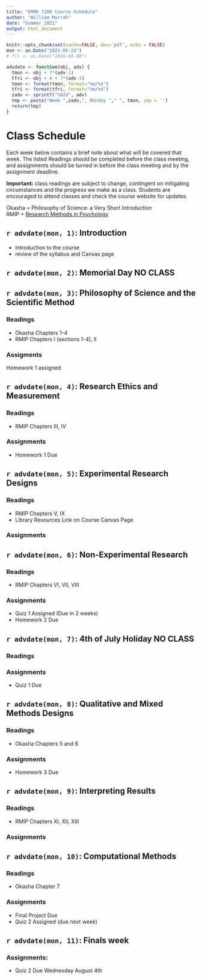 ```yaml
---
title: "ERMA 7200 Course Schedule"
author: "William Murrah"
date: "Summer 2021"
output: html_document
---
```


```r
knitr::opts_chunk$set(cache=FALSE, dev='pdf', echo = FALSE)
mon <- as.Date("2021-05-24")
# fri <- as.Date("2016-01-08")

advdate <- function(obj, adv) {
  tmon <- obj + 7*(adv-1)
  tfri <- obj + 4 + 7*(adv-1)
  tmon <- format(tmon, format="%m/%d")
  tfri <- format(tfri, format="%m/%d")
  zadv <- sprintf("%02d", adv)
  tmp <- paste("Week ",zadv,", Monday "," ", tmon, sep = '')
  return(tmp)
}

```

# Class Schedule

Each week below contains a brief note about what will be covered that week.
The listed Readings should be completed before the class meeting, and assignments should be turned in before the class meeting and by the assignment deadline.

**Important:** class readings are subject to change, contingent on mitigating circumstances and the progress we make as a class.
Students are encouraged to attend classes and check the course website for updates.

Okasha = Philosophy of Science: a Very Short Introduction  
RMIP = [Research Methods in Psychology](https://kpu.pressbooks.pub/psychmethods4e/)


## `r advdate(mon, 1)`: Introduction 
* Introduction to the course
* review of the syllabus and Canvas page

## `r advdate(mon, 2)`: Memorial Day **NO CLASS**

##  `r advdate(mon, 3)`: Philosophy of Science and the Scientific Method

### Readings

* Okasha Chapters 1-4
* RMIP Chapters I (sections 1-4), II

### Assigments

Homework 1 assigned


##  `r advdate(mon, 4)`: Research Ethics and Measurement


### Readings

* RMIP Chapters III, IV

### Assignments

* Homework 1 Due

##  `r advdate(mon, 5)`: Experimental Research Designs

### Readings

* RMIP Chapters V, IX
* Library Resources Link on Course Canvas Page

### Assignments



##  `r advdate(mon, 6)`: Non-Experimental Research

### Readings

* RMIP Chapters VI, VII, VIII

### Assignments

* Quiz 1 Assigned (Due in 2 weeks)
* Homework 2 Due

##  `r advdate(mon, 7)`: 4th of July Holiday **NO CLASS**


### Readings


### Assignments

* Quiz 1 Due

##  `r advdate(mon, 8)`: Qualitative and Mixed Methods Designs



### Readings

* Okasha Chapters 5 and 6

### Assignments

* Homework 3 Due

##  `r advdate(mon, 9)`:  Interpreting Results


### Readings

* RMIP Chapters XI, XII, XIII

### Assignments



## `r advdate(mon, 10)`: Computational Methods


### Readings

* Okasha Chapter 7

### Assignments

* Final Project Due
* Quiz 2 Assigned (due next week)

## `r advdate(mon, 11)`: Finals week

### Assignments:

* Quiz 2 Due Wednesday August 4th